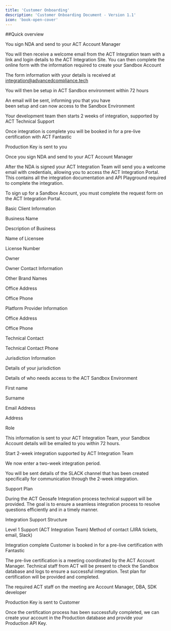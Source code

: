 ```yaml
---
title: 'Customer Onboarding'
description: 'Customer Onboarding Document - Version 1.1'
icon: 'book-open-cover'
---
```


##Quick overview  

<Icon name="check-circle" size={24} /> You sign NDA and send to your ACT Account Manager 

<Icon name="check-circle" size={24} /> You will then receive a welcome email from the ACT Integration team 
with a link and login details to the ACT Integration Site. 
You can then complete the online form with the information 
required to create your Sandbox Account 

<Icon name="check-circle" size={24} /> The form information with your details is received at integration@advancedcompliance.tech 

<Icon name="check-circle" size={24} /> You will then be setup in ACT Sandbox environment within 72 hours 

<Icon name="check-circle" size={24} /> An email will be sent, informing you that you have  
been setup and can now access to the Sandbox Environment 

<Icon name="check-circle" size={24} /> Your development team then starts 2 weeks of integration, 
supported by ACT Technical Support 

<Icon name="check-circle" size={24} /> Once integration is complete you will be booked in 
for a pre-live certification with ACT Fantastic 

<Icon name="check-circle" size={24} /> Production Key is sent to you 



Once you sign NDA and send to your ACT Account Manager 

After the NDA is signed your ACT Integration Team will send you a welcome email with credentials, allowing you to access the ACT Integration Portal.   This contains all the integration documentation and API Playground required to complete the integration. 

To sign up for a Sandbox Account, you must complete the request form on the ACT Integration Portal. 

Basic Client Information 

Business Name 

Description of Business 

Name of Licensee 

License Number 

Owner 

Owner Contact Information 

Other Brand Names 

Office Address 

Office Phone 

 

Platform Provider Information 

Office Address 

Office Phone 

Technical Contact 

Technical Contact Phone 

Jurisdiction Information 

Details of your jurisdiction 

Details of who needs access to the ACT Sandbox Environment 

First name 

Surname 

Email Address 

Address 

Role 

This information is sent to your ACT Integration Team, your Sandbox Account details will be emailed to you within 72 hours.  

Start 2-week integration supported by ACT Integration Team 

We now enter a two-week integration period. 

You will be sent details of the SLACK channel that has been created specifically for communication through the 2-week integration. 
 

Support Plan 

During the ACT Geosafe Integration process technical support will be provided.  The goal is to ensure a seamless integration process to resolve questions efficiently and in a timely manner.  

Integration Support Structure 

Level 1 Support (ACT Integration Team) 
Method of contact (JIRA tickets, email, Slack) 

Integration complete Customer is booked in for a pre-live certification with Fantastic 

The pre-live certification is a meeting coordinated by the ACT Account Manager. Technical staff from ACT will be present to check the Sandbox database and logs to ensure a successful integration. Test plan for certification will be provided and completed. 

The required ACT staff on the meeting are Account Manager, DBA, SDK developer 

Production Key is sent to Customer 

Once the certification process has been successfully completed, we can create your account in the Production database and provide your Production API Key. 

 
